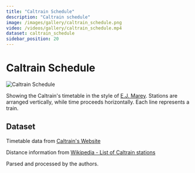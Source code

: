 ```yaml
---
title: "Caltrain Schedule"
description: "Caltrain schedule"
image: /images/gallery/caltrain_schedule.png
video: /videos/gallery/caltrain_schedule.mp4
dataset: caltrain_schedule
sidebar_position: 20
---
```


# Caltrain Schedule


![Caltrain Schedule](/images/gallery/caltrain_schedule.png)

Showing the Caltrain's timetable in the style of [E.J. Marey](https://en.wikipedia.org/wiki/%C3%89tienne-Jules_Marey).
Stations are arranged vertically, while time proceeds horizontally. Each line represents a train.

<Player url="/videos/gallery/caltrain_schedule.mp4"/>

## Dataset

Timetable data from [Caltrain's Website](http://www.caltrain.com/schedules/weekdaytimetable.html)

Distance information from [Wikipedia - List of Caltrain stations](https://en.wikipedia.org/wiki/List_of_Caltrain_stations#endnote_Note2b)

Parsed and processed by the authors.
